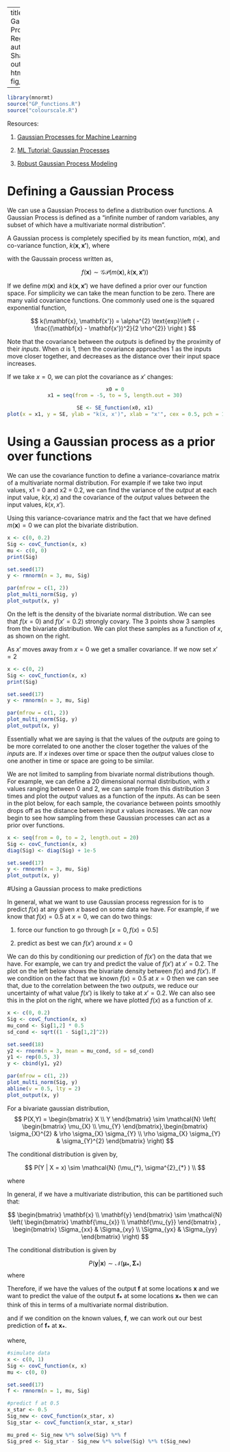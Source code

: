 
---
title: "Notes on Gaussian Process Regression"
author: Thomas Shallcross 
output: 
  html_document:
   fig_height: 5

---
```r
library(mnormt)
source("GP_functions.R")
source("colourscale.R")
```


Resources:

1. [Gaussian Processes for Machine Learning](https://gaussianprocess.org/gpml/)

2. [ML Tutorial: Gaussian Processes](https://youtube.com/@marc_deisenroth)

3. [Robust Gaussian Process Modeling](https://betanalpha.github.io/assets/case_studies/gaussian_processes.html)

# Defining a Gaussian Process

We can use a Gaussian Process to define a distribution over functions. A Gaussian Process is defined as a "infinite number of random variables, any subset of which have a multivariate normal distribution".

A Gaussian process is completely specified by its mean function, $m(\mathbf{x})$, and co-variance function, $k(\mathbf{x},\mathbf{x'})$, where

\begin{aligned}
m(\mathbf{x}) &= \mathbb{E}[f(\mathbf{x})],\\
k(\mathbf{x},\mathbf{x'}) &= \mathbb{E}[(f(\mathbf{x}) - m(\mathbf{x})) (f(\mathbf{x'}) - m(\mathbf{x'}))]
\end{aligned}

with the Gaussain process written as,

$$
f(\mathbf{x}) \sim \mathcal{GP}(m(\mathbf{x}), k(\mathbf{x},\mathbf{x'}))
$$

If we define $m(\mathbf{x})$ and $k(\mathbf{x},\mathbf{x'})$ we have defined a prior over our function space. For simplicity we can take the mean function to be zero. There are many valid covariance functions. One commonly used one is the squared exponential function,

$$
k(\mathbf{x}, \mathbf{x'}) = \alpha^{2} \text{exp}\left ( -\frac{(\mathbf{x} - \mathbf{x'})^2}{2 \rho^{2}} \right )
$$

Note that the covariance between the *outputs* is defined by the proximity of their *inputs*. When $\alpha$ is 1, then the covariance approaches 1 as the inputs move closer together, and decreases as the distance over their input space increases.

If we take $x = 0$, we can plot the covariance as $x'$ changes:

<center>
```r
x0 = 0
x1 = seq(from = -5, to = 5, length.out = 30)

SE <- SE_function(x0, x1)
plot(x = x1, y = SE, ylab = "k(x, x')", xlab = "x'", cex = 0.5, pch = 19)
```
</center>

# Using a Gaussian process as a prior over functions 

We can use the covariance function to define a variance-covariance matrix of a multivariate normal distribution. For example if we take two input values,  x1 = 0 and x2 = 0.2, we can find the variance of the *output* at each input value, $k(x, x)$ and the covariance of the *output* values between the input values, $k(x, x')$.

Using this variance-covariance matrix and the fact that we have defined $m(\mathbf{x}) = 0$ we can plot the bivariate distribution.

```r
x <- c(0, 0.2)
Sig <- covC_function(x, x)
mu <- c(0, 0)
print(Sig)

set.seed(17)
y <- rmnorm(n = 3, mu, Sig)

par(mfrow = c(1, 2))
plot_multi_norm(Sig, y)
plot_output(x, y)
```
On the left is the density of the bivariate normal distribution. We can see that $f(x = 0)$ and $f(x' = 0.2)$ strongly covary. The 3 points show 3 samples from the bivariate distribution. We can plot these samples as a function of $x$, as shown on the right.

As $x'$ moves away from $x = 0$ we get a smaller covariance. If we now set $x' = 2$

```r
x <- c(0, 2)
Sig <- covC_function(x, x)
print(Sig)

set.seed(17)
y <- rmnorm(n = 3, mu, Sig)

par(mfrow = c(1, 2))
plot_multi_norm(Sig, y)
plot_output(x, y)
```
Essentially what we are saying is that the values of the *outputs* are going to be more correlated to one another the closer together the values of the *inputs* are. If $x$ indexes over time or space then the *output* values close to one another in time or space are going to be similar.

We are not limited to sampling from bivariate normal distributions though. For example, we can define a 20 dimensional normal distribution, with $x$ values ranging between 0 and 2, we can sample from this distribution 3 times and plot the *output* values as a function of the *inputs*. As can be seen in the plot below, for each sample, the covariance between points smoothly drops off as the distance between input $x$ values increases. We can now begin to see how sampling from these Gaussian processes can act as a prior over functions.


```r
x <- seq(from = 0, to = 2, length.out = 20)
Sig <- covC_function(x, x)
diag(Sig) <- diag(Sig) + 1e-5

set.seed(17)
y <- rmnorm(n = 3, mu, Sig)
plot_output(x, y)
```

#Using a Gaussian process to make predictions

In general, what we want to use Gaussian process regression for is to predict $f(x)$ at any given $x$ based on some data we have. For example, if we know that $f(x) = 0.5$ at $x = 0$,  we can do two things:

1) force our function to go through $[x = 0, f(x) = 0.5]$

2) predict as best we can $f(x')$ around $x = 0$

We can do this by conditioning our prediction of $f(x')$ on the data that we have. For example, we can try and predict the value of $f(x')$ at $x' = 0.2$. The plot on the left below shows the bivariate density between $f(x)$ and $f(x')$. If we condition on the fact that we known $f(x) = 0.5$ at $x = 0$ then we can see that, due to the correlation between the two *outputs*, we reduce our uncertainty of what value $f(x')$ is likely to take at $x' = 0.2$. We can also see this in the plot on the right, where we have plotted $f(x)$ as a function of $x$.

```r
x <- c(0, 0.2)
Sig <- covC_function(x, x)
mu_cond <- Sig[1,2] * 0.5
sd_cond <- sqrt((1 - Sig[1,2]^2))

set.seed(18)
y2 <- rnorm(n = 3, mean = mu_cond, sd = sd_cond)
y1 <- rep(0.5, 3)
y <- cbind(y1, y2)

par(mfrow = c(1, 2))
plot_multi_norm(Sig, y)
abline(v = 0.5, lty = 2)
plot_output(x, y)
```

For a bivariate gaussian distribution,
$$
P(X,Y) = \begin{bmatrix} X \\ Y \end{bmatrix} \sim \mathcal{N} \left( \begin{bmatrix} \mu_{X} \\ \mu_{Y} \end{bmatrix},\begin{bmatrix} \sigma_{X}^{2} & \rho \sigma_{X} \sigma_{Y} \\ \rho \sigma_{X} \sigma_{Y} & \sigma_{Y}^{2} \end{bmatrix}  \right)
$$

The conditional distribution is given by,

$$
P(Y | X = x) \sim \mathcal{N} (\mu_{*}, \sigma^{2}_{*} ) \\
$$

where

\begin{align}
\mu_{*} &= \mu_{Y} + \frac{\sigma_{Y}}{\sigma_{X}} \rho (x - \mu_{X}) \\
\sigma^{2}_{*} &= (1 - \rho^{2})\sigma_{Y}^{2} \\
\end{align}

In general, if we have a multivariate distribution, this can be partitioned such that:

$$
\begin{bmatrix} \mathbf{x} \\ \mathbf{y} \end{bmatrix} \sim \mathcal{N} \left( \begin{bmatrix} \mathbf{\mu_{x}} \\ \mathbf{\mu_{y}} \end{bmatrix} , \begin{bmatrix} \Sigma_{xx} & \Sigma_{xy} \\ \Sigma_{yx} & \Sigma_{yy} \end{bmatrix} \right)
$$

The conditional distribution is given by

$$P(\mathbf{y} | \mathbf{x}) \sim \mathcal{N}(\boldsymbol{\mu_{*}}, \mathbf{\Sigma_{*}})$$ where

\begin{align}
\boldsymbol{\mu_{*}} &= \boldsymbol{\mu_{y}} + \mathbf{\Sigma_{yx} \Sigma_{xx}^{-1}} (\mathbf{x} - \boldsymbol{\mu_{x}}) \\
\boldsymbol{\Sigma_{*}} &= \mathbf{\Sigma_{yy}} - \mathbf{\Sigma_{yx} \Sigma_{xx}^{-1} \Sigma_{xy}}
\end{align}

Therefore, if we have the values of the output $\mathbf{f}$ at some locations $\mathbf{x}$ and we want to predict the value of the output $\mathbf{f_{*}}$ at some locations $\mathbf{x_{*}}$ then we can think of this in terms of a multivariate normal distribution.

\begin{align}\label{eq:joint}
   \begin{bmatrix}
   \mathbf{f}\\
   \mathbf{f_{*}}
   \end{bmatrix} \sim N
   \begin{pmatrix}
   \mathbf{0}, & \begin{bmatrix}
   k(\mathbf{x}, \mathbf{x}) & k(\mathbf{x}, \mathbf{x_{*}})\\
   k(\mathbf{x_{*}}, \mathbf{x}) & k(\mathbf{x_{*}}, \mathbf{x_{*}})
   \end{bmatrix}
   \end{pmatrix}
\end{align}

and if we condition on the known values, $\mathbf{f}$, we can work out our best prediction of $\mathbf{f_{*}}$ at $\mathbf{x_{*}}$.

\begin{align}\label{eq:post}
    \text{P} (\mathbf{f_{*}} \mid \mathbf{x_{*}}, \mathbf{f}, \mathbf{x}) = \text{multi-normal}(\boldsymbol{\mu}, \mathbf{\Sigma})
\end{align}

where,

\begin{align}
    \boldsymbol{\mu} &= k(\mathbf{x_{*}}, \mathbf{x}) \cdot k(\mathbf{x}, \mathbf{x})^{-1} \cdot \mathbf{f} \\
    \boldsymbol{\Sigma} &= k(\mathbf{x_{*}}, \mathbf{x_{*}}) - k(\mathbf{x_{*}}, \mathbf{x}) \cdot k(\mathbf{x}, \mathbf{x}) ^{-1} \cdot k(\mathbf{x}, \mathbf{x_{*}})
\end{align}

```r
#simulate data
x <- c(0, 1)
Sig <- covC_function(x, x)
mu <- c(0, 0)

set.seed(17)
f <- rmnorm(n = 1, mu, Sig)

#predict f at 0.5
x_star <- 0.5
Sig_new <- covC_function(x_star, x)
Sig_star <- covC_function(x_star, x_star)

mu_pred <- Sig_new %*% solve(Sig) %*% f
Sig_pred <- Sig_star - Sig_new %*% solve(Sig) %*% t(Sig_new)
```

